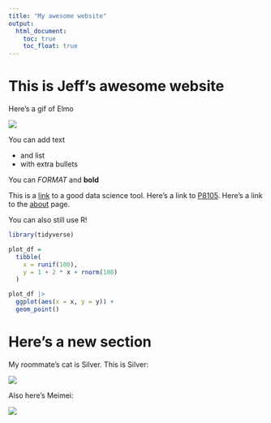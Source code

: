 ```yaml
---
title: "My awesome website"
output: 
  html_document:
    toc: true
    toc_float: true
---
```


# This is Jeff's awesome website

Here's a gif of Elmo

![](https://media.giphy.com/media/drXGoW1iudhKw/giphy.gif)


You can add text

* and list
* with extra bullets

You can *FORMAT* and **bold**

This is a [link](https://www.google.com/) to a good data science tool. Here's a link to [P8105](https://p8105.com/). Here's a link to the [about](about.html) page.

You can also still use R!

```r
library(tidyverse)

plot_df =
  tibble(
    x = runif(100),
    y = 1 + 2 * x + rnorm(100)
  )

plot_df |> 
  ggplot(aes(x = x, y = y)) +
  geom_point()
```

# Here's a new section

My roommate's cat is Silver. This is Silver:

![](images/silver.jpeg)


Also here's Meimei:

![](images/meimei.jpeg)



